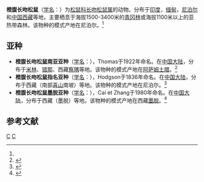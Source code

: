 {{Speciesbox
| genus = Dremomys
| species = lokriah
| status = LC
| status_system = iucn3.1
| status_ref = <ref name=iucn>{{IUCN2008|assessors=Molur, S.|year=2008|id=6821|title=Dremomys lokriah|downloaded=2009-1-6}}</ref>
| authority = (Hodgson, 1836)<ref name='id762'>{{cite web| url =http://www.bioinfo.cn/db05/BjdwSpecies.php?action=view&id=762| title =橙腹长吻松鼠| work =《中国动物物种编目数据库》| publisher =中国科学院微生物研究所| author =中国科学院动物研究所| accessdate =2009-03-27| deadurl =yes| archiveurl =https://web.archive.org/web/20160305044552/http://www.bioinfo.cn/db05/BjdwSpecies.php?action=view&id=762| archivedate =2016-03-05}}</ref>
}}

'''橙腹长吻松鼠'''（[[学名|学名]]：{{lang|la|''Dremomys lokriah''}}）为[[松鼠科|松鼠科]][[长吻松鼠属|长吻松鼠属]]的动物。分布于[[印度|印度]]，[[缅甸|缅甸]]，[[尼泊尔|尼泊尔]]和[[中国|中国]][[西藏|西藏]]等地，主要栖息于海拔1500-3400米的[[青冈林|青冈林]]或海拔1100米以上的亚热带森林。该物种的模式产地在尼泊尔。<ref name='id762'/>

==亚种==
*'''橙腹长吻松鼠南亚亚种'''（[[学名|学名]]：{{lang|la|''Dremomys lokriah garonum''}}），Thomas于1922年命名。在[[中国大陆|中国大陆]]，分布于[[米林|米林]]、[[错那|错那]]、西藏[[察隅|察隅]]等地。该物种的模式产地在[[阿萨姆土腊|阿萨姆土腊]]。<ref name='id763'>{{cite web| url =http://www.bioinfo.cn/db05/BjdwSpecies.php?action=view&id=763| title =橙腹长吻松鼠南亚亚种| work =《中国动物物种编目数据库》| publisher =中国科学院微生物研究所| author =中国科学院动物研究所| accessdate =2009-03-27| deadurl =yes| archiveurl =https://web.archive.org/web/20160305064800/http://www.bioinfo.cn/db05/BjdwSpecies.php?action=view&id=763| archivedate =2016-03-05}}</ref>
*'''橙腹长吻松鼠指名亚种'''（[[学名|学名]]：{{lang|la|''Dremomys lokriah lokriah''}}），Hodgson于1836年命名。在[[中国大陆|中国大陆]]，分布于西藏（南部[[喜山|喜山]]南坡）等地。该物种的模式产地在尼泊尔。<ref name='id764'>{{cite web| url =http://www.bioinfo.cn/db05/BjdwSpecies.php?action=view&id=764| title =橙腹长吻松鼠指名亚种| work =《中国动物物种编目数据库》| publisher =中国科学院微生物研究所| author =中国科学院动物研究所| accessdate =2009-03-27| deadurl =yes| archiveurl =https://web.archive.org/web/20160305071146/http://www.bioinfo.cn/db05/BjdwSpecies.php?action=view&id=764| archivedate =2016-03-05}}</ref>
*'''橙腹长吻松鼠墨脱亚种'''（[[学名|学名]]：{{lang|la|''Dremomys lokriah motuoensis''}}），Cai et Zhang于1980年命名。在[[中国大陆|中国大陆]]，分布于西藏（墨脱）等地。该物种的模式产地在西藏[[墨脱|墨脱]]。<ref name='id765'>{{cite web| url =http://www.bioinfo.cn/db05/BjdwSpecies.php?action=view&id=765| title =橙腹长吻松鼠墨脱亚种| work =《中国动物物种编目数据库》| publisher =中国科学院微生物研究所| author =中国科学院动物研究所| accessdate =2009-03-27| deadurl =yes| archiveurl =https://web.archive.org/web/20160305001405/http://www.bioinfo.cn/db05/BjdwSpecies.php?action=view&id=765| archivedate =2016-03-05}}</ref>

== 参考文献 ==
{{reflist}}
{{Taxonbar|from=Q307691}}

[[Category:长吻松鼠属|C]]
[[Category:1836年描述的动物|C]]